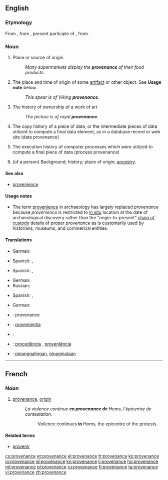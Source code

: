 ==English==

===Etymology===
From {{etyl|fr|en}} {{term|provenance||lang=fr|origin}}, from {{etyl|frm|en}} {{term|provenant||lang=frm}}, present participle of {{term|provenir||lang=frm|come forth, arise}}, from {{etyl|la|en}} {{term|provenio||lang=la|to come forth}}.

===Noun===
{{wikipedia}}
{{en-noun}}

# Place or source of origin.
#: ''Many supermarkets display the '''provenance''' of their food products.''
# {{archaeology}} The place and time of origin of some [[artifact]] or other object. See '''Usage note''' below.
#: ''This spear is of Viking '''provenance'''.''
# {{arts}} The history of ownership of a work of art
#: ''The picture is of royal '''provenance'''.''
# {{computing}} The copy history of a piece of data, or the intermediate pieces of data utilized to compute a final data element, as in a database record or web site (data provenance)
# {{computing}} The execution history of computer processes which were utilized to compute a final piece of data (process provenance)
# (of a person) Background; history; place of origin; [[ancestry]].

====See also====
* [[provenience]]

====Usage notes====
* The term [[provenience]] in archaeology has largely replaced ''provenance'' because ''provenience'' is restricted to [[in situ]] location at the date of archaeological discovery rather than the "origin-to-present" [[chain of custody]] details of proper ''provenance'' as is customarily used by historians, museums, and commercial entities.

====Translations====
{{trans-top|place or source of origin}}
* German: {{t+|de|Herkunft|f}}
{{trans-mid}}
* Spanish: {{t+|es|procedencia|f}}, {{t-|es|proveniencia|f}}
{{trans-bottom}}

{{trans-top|in archaeology: the place and time of origin of some artifact}}
* Spanish: {{t+|es|procedencia|f}}, {{t-|es|proveniencia|f}}
{{trans-mid}}
{{trans-bottom}}

{{trans-top|in arts: the history of ownership of a work of art}}
* German: {{t+|de|Provenienz|f}}
* Russian: {{t-|ru|провенанс|m|tr=provenáns|sc=Cyrl}}
{{trans-mid}}
* Spanish: {{t+|es|procedencia|f}}, {{t-|es|proveniencia|f}}
{{trans-bottom}}

{{trans-top|in computing: the copy history of a piece of data}}
{{trans-mid}}
{{trans-bottom}}

{{trans-top|in computing: the execution history of computer processes}}
{{trans-mid}}
{{trans-bottom}}

{{trans-top|of a person: background, history, place of origin, ancestry}}
* German: {{t+|de|Herkunft|f}}
{{trans-mid}}
{{trans-bottom}}

{{checktrans-top}}
* {{ttbc|fr}}: provenance {{f}}
* {{ttbc|ia}}: [[provenientia]]
* {{ttbc|ga}}: {{t-|ga|bunáitíocht|f}}
{{trans-mid}}
* {{ttbc|pt}}: [[procedência]] {{f}}, [[proveniência]] {{f}}
* {{ttbc|tl}}: [[pinanggalingan]], [[pinagmulaan]]
{{trans-bottom}}

----

==French==
===Noun===
{{fr-noun|f}}
# [[#English|provenance]], [[origin]]
#: ''La violence continue '''en provenance de''' Homs, l'épicentre de contestation.''
#:: Voilence continues '''in''' Homs, the epicentre of the protests.

====Related terms====
* [[provenir]]

[[cs:provenance]]
[[et:provenance]]
[[el:provenance]]
[[fr:provenance]]
[[ko:provenance]]
[[io:provenance]]
[[id:provenance]]
[[kn:provenance]]
[[li:provenance]]
[[hu:provenance]]
[[ml:provenance]]
[[pl:provenance]]
[[ru:provenance]]
[[fi:provenance]]
[[ta:provenance]]
[[vi:provenance]]
[[zh:provenance]]